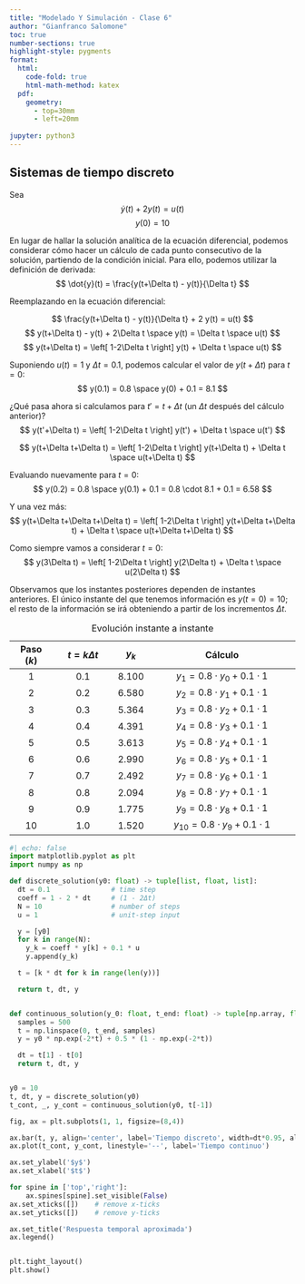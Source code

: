 ```yaml
---
title: "Modelado Y Simulación - Clase 6"
author: "Gianfranco Salomone"
toc: true
number-sections: true
highlight-style: pygments
format: 
  html: 
    code-fold: true
    html-math-method: katex
  pdf: 
    geometry: 
      - top=30mm
      - left=20mm
    
jupyter: python3
---
```


## Sistemas de tiempo discreto

Sea
$$ \dot{y}(t) + 2 y(t) = u(t) $$
$$ y(0) = 10 $$



En lugar de hallar la solución analítica de la ecuación diferencial, podemos considerar cómo hacer un cálculo de cada punto consecutivo de la solución, partiendo de la condición inicial. Para ello, podemos utilizar la definición de derivada:
$$ \dot{y}(t) = \frac{y(t+\Delta t) - y(t)}{\Delta t} $$

Reemplazando en la ecuación diferencial:

$$ \frac{y(t+\Delta t) - y(t)}{\Delta t} + 2 y(t) = u(t) $$
$$ y(t+\Delta t) - y(t) + 2\Delta t \space y(t) = \Delta t \space u(t) $$
$$ y(t+\Delta t) = \left[ 1-2\Delta t \right] y(t) + \Delta t \space u(t) $$

Suponiendo $u(t)=1$ y $\Delta t = 0.1$, podemos calcular el valor de $y(t+\Delta t)$ para $t=0$:
$$ y(0.1) = 0.8 \space y(0) + 0.1 = 8.1 $$

¿Qué pasa ahora si calculamos para $t'=t+\Delta t$ (un $\Delta t$ después del cálculo anterior)?
$$ y(t'+\Delta t) = \left[ 1-2\Delta t \right] y(t') + \Delta t \space u(t') $$

$$ y(t+\Delta t+\Delta t) = \left[ 1-2\Delta t \right] y(t+\Delta t) + \Delta t \space u(t+\Delta t) $$

Evaluando nuevamente para $t=0$:
$$ y(0.2) = 0.8 \space y(0.1) + 0.1 = 0.8 \cdot 8.1 + 0.1 = 6.58 $$


Y una vez más:
$$ y(t+\Delta t+\Delta t+\Delta t) = \left[ 1-2\Delta t \right] y(t+\Delta t+\Delta t) + \Delta t \space u(t+\Delta t+\Delta t) $$

Como siempre vamos a considerar $t=0$:
$$ y(3\Delta t) = \left[ 1-2\Delta t \right] y(2\Delta t) + \Delta t \space u(2\Delta t) $$

Observamos que los instantes posteriores dependen de instantes anteriores. El único instante del que tenemos información es $y(t=0)=10$; el resto de la información se irá obteniendo a partir de los incrementos $\Delta t$.


| Paso ($k$) | $t=k\Delta t$ | $y_k$  | Cálculo                            |
|:---------:|:-------------:|:------:|:----------------------------------:|
| $1$       | $0.1$         | $8.100$   | $y_1 = 0.8\cdot y_0 + 0.1 \cdot 1$ |
| $2$       | $0.2$         | $6.580$   | $y_2 = 0.8\cdot y_1 + 0.1 \cdot 1$ |
| $3$       | $0.3$         | $5.364$   | $y_3 = 0.8\cdot y_2 + 0.1 \cdot 1$ |
| $4$       | $0.4$         | $4.391$   | $y_4 = 0.8\cdot y_3 + 0.1 \cdot 1$ |
| $5$       | $0.5$         | $3.613$   | $y_5 = 0.8\cdot y_4 + 0.1 \cdot 1$ |
| $6$       | $0.6$         | $2.990$   | $y_6 = 0.8\cdot y_5 + 0.1 \cdot 1$ |
| $7$       | $0.7$         | $2.492$   | $y_7 = 0.8\cdot y_6 + 0.1 \cdot 1$ |
| $8$       | $0.8$         | $2.094$   | $y_8 = 0.8\cdot y_7 + 0.1 \cdot 1$ |
| $9$       | $0.9$         | $1.775$   | $y_9 = 0.8\cdot y_8 + 0.1 \cdot 1$ |
| $10$      | $1.0$         | $1.520$   | $y_10 = 0.8\cdot y_9 + 0.1 \cdot 1$ |
: Evolución instante a instante

```python
#| echo: false
import matplotlib.pyplot as plt
import numpy as np

def discrete_solution(y0: float) -> tuple[list, float, list]:
  dt = 0.1               # time step
  coeff = 1 - 2 * dt     # (1 - 2Δt)
  N = 10                 # number of steps
  u = 1                  # unit-step input

  y = [y0]
  for k in range(N):
    y_k = coeff * y[k] + 0.1 * u
    y.append(y_k)

  t = [k * dt for k in range(len(y))]

  return t, dt, y


def continuous_solution(y_0: float, t_end: float) -> tuple[np.array, float, np.array]:
  samples = 500
  t = np.linspace(0, t_end, samples)
  y = y0 * np.exp(-2*t) + 0.5 * (1 - np.exp(-2*t))

  dt = t[1] - t[0]
  return t, dt, y


y0 = 10
t, dt, y = discrete_solution(y0)
t_cont, _, y_cont = continuous_solution(y0, t[-1])

fig, ax = plt.subplots(1, 1, figsize=(8,4))

ax.bar(t, y, align='center', label='Tiempo discreto', width=dt*0.95, alpha=0.6)
ax.plot(t_cont, y_cont, linestyle='--', label='Tiempo continuo')

ax.set_ylabel('$y$')
ax.set_xlabel('$t$')

for spine in ['top','right']:
    ax.spines[spine].set_visible(False)
ax.set_xticks([])    # remove x-ticks
ax.set_yticks([])    # remove y-ticks

ax.set_title('Respuesta temporal aproximada')
ax.legend()


plt.tight_layout()
plt.show()
```